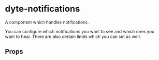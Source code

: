 # dyte-notifications

A component which handles notifications.

You can configure which notifications you want to see and which ones you want to hear.
There are also certain limits which you can set as well.

## Props

<PropsTable of="dyte-notifications" />
